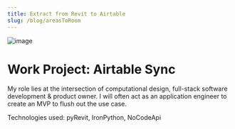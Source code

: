 ```yaml
---
title: Extract from Revit to Airtable
slug: /blog/areasToRoom
---
```


![image](/images/designMuseum_IRL.jpg)

# Work Project: Airtable Sync
My role lies at the intersection of computational design, full-stack software development & product owner. I will often act as an application engineer to create an MVP to flush out the use case.

Technologies used: pyRevit, IronPython, NoCodeApi